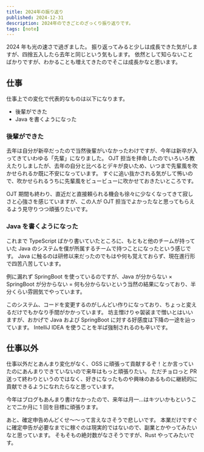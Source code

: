 ```yaml
---
title: 2024年の振り返り
published: 2024-12-31
description: 2024年のできごとのざっくり振り返りです。
tags: [note]
---
```


2024 年も光の速さで過ぎました。
振り返ってみると少しは成長できた気がしますが、四捨五入したら去年と同じという気もします。
依然として知らないことばかりですが、わかることも増えてきたのでそこは成長かなと思います。

## 仕事

仕事上での変化で代表的なものは以下になります。

- 後輩ができた
- Java を書くようになった

### 後輩ができた

去年は自分が新卒だったので当然後輩がいなかったわけですが、今年は新卒が入ってきていわゆる「先輩」になりました。
OJT 担当を拝命したのでいろいろ教えたりしましたが、去年の自分と比べるとデキが良いため、いつまで先輩風を吹かせられるか既に不安になっています。
すぐに追い抜かされる気がして怖いので、吹かせられるうちに先輩風をビュービューに吹かせておきたいところです。

OJT 期間も終わり、直近だと直接頼られる機会も徐々に少なくなってきて寂しさと心強さを感じていますが、この人が OJT 担当でよかったなと思ってもらえるよう見守りつつ頑張りたいです。

### Java を書くようになった

これまで TypeScript ばかり書いていたところに、もともと他のチームが持っていた Java のシステムを僕が所属するチームで持つことになったという感じです。
Java に触るのは研修以来だったのでもはや何も覚えておらず、現在進行形で四苦八苦しています。

例に漏れず SpringBoot を使っているのですが、Java が分からない × SpringBoot が分からない = 何も分からないという当然の結果になっており、半分くらい雰囲気でやっています。

このシステム、コードを変更するのがしんどい作りになっており、ちょっと変えるだけでもかなり手間がかかっています。
坊主憎けりゃ袈裟まで憎いとはいいますが、おかげで Java および SpringBoot に対する好感度は下降の一途を辿っています。
IntelliJ IDEA を使うことを半ば強制されるのも辛いです。

## 仕事以外

仕事以外だとあんまり変化がなく、OSS に頑張って貢献するぞ！とか言っていたのにあんまりできていないので来年はもっと頑張りたい。
ただチョロっと PR 送って終わりというのではなく、好きになったものや興味のあるものに継続的に貢献できるようになれたらなと思っています。

今年はブログもあんまり書けなかったので、来年は月一...はキツいかもということで二か月に 1 回を目標に頑張ります。

あと、確定申告めんどくせ～～って言えなさそうで悲しいです。
本業だけですぐに確定申告が必要なまでに稼ぐのは現実的ではないので、副業とかやってみたいなと思っています。
そもそもの絶対数がなさそうですが、Rust やってみたいです。